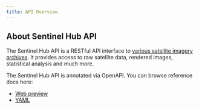```yaml
---
title: API Overview
---
```


## About Sentinel Hub API

The Sentinel Hub API is a RESTful API interface to [various satellite
imagery archives](/Data.md). It provides access to raw satellite data,
rendered images, statistical analysis and much more.

The Sentinel Hub API is annotated via OpenAPI. You can browse reference
docs here:

-   [Web preview](/APIs/SentinelHub/ApiReference.qmd)
-   [YAML](/_docs/SentinelHub/ApiReference/openapi.v1.yaml)
